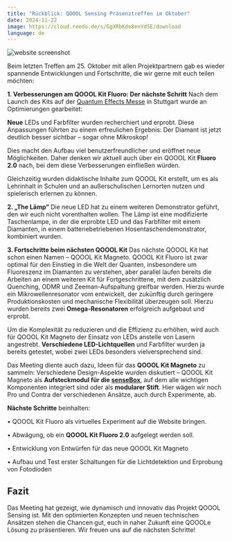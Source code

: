 ```yaml
---
title: "Rückblick: QOOOL Sensing Präsenztreffen im Oktober"
date: 2024-11-22
image: https://cloud.reedu.de/s/GgXRbKde8enYd5E/download
language: de
---
```


![website screenshot](https://cloud.reedu.de/s/GgXRbKde8enYd5E/download)

Beim letzten Treffen am 25. Oktober mit allen Projektpartnern gab es wieder spannende Entwicklungen und Fortschritte, die wir gerne mit euch teilen möchten:

**1. Verbesserungen am QOOOL Kit Fluoro: Der nächste Schritt**
Nach dem Launch des Kits auf der [Quantum Effects Messe](https://qoool-sensing.org/de/news/11-Recap-Quantum-Effects) in Stuttgart wurde an Optimierungen gearbeitet:

**Neue** LEDs und Farbfilter wurden recherchiert und erprobt. Diese Anpassungen führten zu einem erfreulichen Ergebnis: Der Diamant ist jetzt deutlich besser sichtbar – sogar ohne Mikroskop!

Dies macht den Aufbau viel benutzerfreundlicher und eröffnet neue Möglichkeiten. Daher denken wir aktuell auch über ein QOOOL Kit **Fluoro 2.0** nach, bei dem diese Verbesserungen einfließen würden.

Gleichzeitig wurden didaktische Inhalte zum QOOOL Kit erstellt, um es als Lehrinhalt in Schulen und an außerschulischen Lernorten nutzen und spielerisch erlernen zu können.

**2. „The Lämp“**
Die neue LED hat zu einem weiteren Demonstrator geführt, den wir euch nicht vorenthalten wollen. The Lämp ist eine modifizierte Taschenlampe, in der die erprobte LED und das Farbfilter mit einem Diamanten, in einem batteriebetriebenen Hosentaschendemonstrator, kombiniert wurden.

**3. Fortschritte beim nächsten QOOOL Kit**
Das nächste QOOOL Kit hat schon einen Namen – QOOOL Kit Magneto. QOOOL Kit Fluoro ist zwar optimal für den Einstieg in die Welt der Quanten, insbesondere um Fluoreszenz im Diamanten zu verstehen, aber parallel laufen bereits die Arbeiten an einem weiteren Kit für Fortgeschrittene, mit dem zusätzlich Quenching, ODMR und Zeeman-Aufspaltung greifbar werden. Hierzu wurde ein Mikrowellenresonator vom entwickelt, der zukünftig durch geringere Produktionskosten und mechanische Flexibilität überzeugen soll. Hierzu wurden bereits zwei **Omega-Resonatoren** erfolgreich aufgebaut und erprobt.

Um die Komplexität zu reduzieren und die Effizienz zu erhöhen, wird auch für QOOOL Kit Magneto der Einsatz von LEDs anstelle von Lasern angestrebt. **Verschiedene LED-Lichtquellen** und Farbfilter wurden ja bereits getestet, wobei zwei LEDs besonders vielversprechend sind.

Das Meeting diente auch dazu, Ideen für das **QOOOL Kit Magneto** zu sammeln:
Verschiedene Design-Aspekte wurden diskutiert – QOOOL Kit Magneto als **Aufsteckmodul für die [senseBox](https://sensebox.de/)**, auf dem alle wichtigen Komponenten integriert sind oder als **modularer Stift**. Hier wägen wir noch Pro und Contra der verschiedenen Ansätze, auch durch Experimente, ab.

**Nächste Schritte** beinhalten:

•	QOOOL Kit Fluoro als virtuelles Experiment auf die Website bringen.

•	Abwägung, ob ein **QOOOL Kit Fluoro 2.0** aufgelegt werden soll.

•	Entwicklung von Entwürfen für das neue QOOOL Kit Magneto

•	Aufbau und Test erster Schaltungen für die Lichtdetektion und Erprobung von Fotodioden

## Fazit

Das Meeting hat gezeigt, wie dynamisch und innovativ das Projekt QOOOL Sensing ist. Mit den optimierten Konzepten und neuen technischen Ansätzen stehen die Chancen gut, euch in naher Zukunft eine QOOOLe Lösung zu präsentieren. Wir freuen uns auf die nächsten Schritte!


